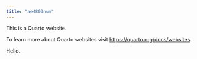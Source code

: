 ```yaml
---
title: "ae4803num"
---
```


This is a Quarto website.

To learn more about Quarto websites visit <https://quarto.org/docs/websites>.

Hello.
